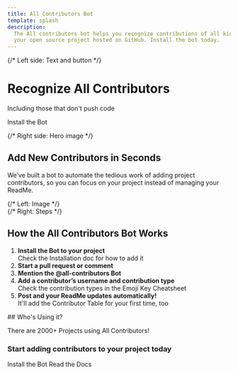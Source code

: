 ```yaml
---
title: All Contributors Bot
template: splash
description:
  The All contributors bot helps you recognize contributions of all kinds to
  your open source project hosted on GitHub. Install the bot today.
---
```



<div class="w-screen ml-[50%] -translate-x-1/2 flex flex-col md:flex-row items-center justify-between bg-white overflow-hidden p-0 m-0">
<div
  class="px-36 relative w-full min-h-[400px] flex flex-col md:flex-row items-center justify-between bg-white overflow-hidden"
  style="background-image: url('/images/bg-swoop.svg'); background-repeat: no-repeat; background-position: bottom right; background-size: 100% auto;"
>
  {/* Left side: Text and button */}
  <div class="flex-1 px-6 py-12 md:py-24 md:pl-16 z-10">
    <h1>
      Recognize All Contributors
    </h1>
    <p class="text-xl md:text-2xl text-[#5c5589] mb-8">Including those that don't push code</p>
    <LinkButton href="/bot/installation/"  icon="right-arrow"
  iconPlacement="start">Install the Bot</LinkButton>
  </div>

  {/* Right side: Hero image */}
  <div class="flex-1 flex items-center justify-center px-6 md:pr-16 z-10">
    <Picture src={heroImg} formats={['avif', 'webp']} alt="A screenshot of github showing a comment that says please add @user for docs." />
  </div>
</div>
</div>

<div class="add-contribs purple">

## Add New Contributors in Seconds

We’ve built a bot to automate the tedious work of adding project contributors,
so you can focus on your project instead of managing your ReadMe.

<div style={{ width: "50%", margin: "0 auto" }}>
  <Picture src={addContributors} formats={['avif', 'webp']} alt="A screenshot of github showing a comment that says please add @user for docs." />
</div>

</div>

<div class="my-32">
<CardGrid class="my-32">
  <LinkCard
    title="Read our Documentation"
    href="./overview"
    description="Learn more about using and contributing to the bot."
  />
  <LinkCard
    title="Check out our Emoji Key"
    href="/emoji-key"
    description="Learn more about the emojis associated with contribution types."
  />
  <LinkCard
    title="Learn how to use the bot"
    href="./bot/usage"
    description="Once it's setup, using the bot is a breeze."
  />
  <LinkCard
    title="Open an Issue on GitHub"
    href="https://github.com/all-contributors/app/issues"
    description="Did you find a bug? Or are you interested in a new feature? Open an issue on GitHub and let's chat."
  />
</CardGrid>
</div>

<div class="w-full flex flex-col md:flex-row items-center justify-between gap-8 my-16">
  {/* Left: Image */}
  <div class="flex-1 flex items-center justify-center">
    <Picture
      src={howItWorks}
      formats={['avif', 'webp']}
      alt="How the All Contributors Bot Works"
      class="max-w-full h-auto rounded-xl shadow-xl"
    />
  </div>
  {/* Right: Steps */}
  <div class="flex-1 px-4 md:px-8">
    <h2 class="text-2xl md:text-3xl font-bold mb-4">How the All Contributors Bot Works</h2>
    <ol class="list-decimal list-inside space-y-2 text-lg">
      <li><b>Install the Bot to your project</b><br /><span class="text-base text-gray-500">Check the Installation doc for how to add it</span></li>
      <li><b>Start a pull request or comment</b></li>
      <li><b>Mention the @all-contributors Bot</b></li>
      <li><b>Add a contributor’s username and contribution type</b><br /><span class="text-base text-gray-500">Check the contribution types in the Emoji Key Cheatsheet</span></li>
      <li><b>Post and your ReadMe updates automatically!</b><br /><span class="text-base text-gray-500">It'll add the Contributor Table for your first time, too</span></li>
    </ol>
  </div>
</div>

<div class="flex flex-col items-center my-16">
## Who's Using it?
  <p class="text-xl text-[#5c5589] mb-8 text-center">There are 2000+ Projects using All Contributors!</p>

<div class="flex flex-wrap justify-center items-center gap-12 my-12">
<a href="https://github.com/processing/p5.js" target="_blank" rel="noopener">
  <Picture
    src={p5jsLogo}
    formats={['avif', 'webp']}
    alt="p5js logo"
    class="h-32 w-auto object-contain"
  />
</a>
<a href="https://github.com/snipe/snipe-it" target="_blank" rel="noopener">
  <Picture
    src={snipeitLogo}
    formats={['avif', 'webp']}
    alt="snipe it logo"
    class="h-32 w-auto object-contain"
  />
</a>
<a href="https://github.com/developer-learning/night-reading-go" target="_blank" rel="noopener">
  <Picture
    src={golearningLogo}
    formats={['avif', 'webp']}
    alt="night reading go logo"
    class="h-32 w-auto object-contain"
  />
</a>
<a href="https://github.com/jaredpalmer/formik" target="_blank" rel="noopener">
  <Picture
    src={formikLogo}
    formats={['avif', 'webp']}
    alt="formik logo"
    class="h-32 w-auto object-contain"
  />
</a>
</div>
</div>

<div class="add-contribs purple flex flex-col items-center justify-center py-16">
  <h3 class="text-2xl md:text-3xl font-bold mb-6 text-[#18123b] text-center">Start adding contributors to your project today</h3>
  <div>
  <LinkButton href="/bot/installation/" icon="information" iconPlacement="start">Install the Bot</LinkButton>
  <LinkButton href="/overview/" variant="secondary" icon="open-book" iconPlacement="start"> Read the Docs</LinkButton>
  </div>
</div>